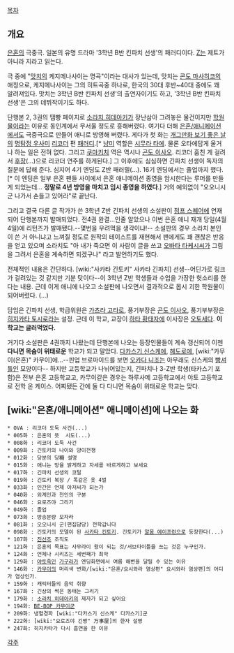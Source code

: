 [[목차]]

== 개요 ==
[[은혼]]의 극중극. 일본의 유명 드라마 '3학년 B반 킨파치 선생'의 패러디이다. [[Z]]는 제트가 아니라 지라고 읽는다.

극 중에 "[[맛치]]의 케지메나사이는 명곡"이라는 대사가 있는데, 맛치는 [[콘도 마사히코]]의 애칭으로, 케지메나사이는 그의 히트곡중 하나로, 한국의 30대 후반~40대 중에도 꽤 알려져있다. 맛치는 3학년 B반 킨파치 선생'의 출연자이기도 하고, '3학년 B반 킨파치 선생'은 그의 데뷔작이기도 하다. 


단행본 2, 3권의 땜빵 페이지로 [[소라치 히데아키]]가 장난삼아 그려놓은 물건이지만 [[학원물]]이라는 이유로 동인계에서 무서울 정도로 흥해버렸다. 여기다 더해 [[은혼/애니메이션]]에서도 극중극으로 만들어 애니로 방영해 버렸다. 게다가 첫 화는 [[개그만화 보기 좋은 날]]의 [[명탐정 우사미]] [[리코더]] 편 [[패러디]].[* [[냥미]] 역할은 [[시무라 타에]]. 물론 오타에답게 울거나 하는 일은 전혀 없다. 그리고 [[쿠마키치]] 역은 역시나 [[곤도 이사오]]. 리코더 훔친 게 걸려서 [[후장]](…)으로 리코더 연주를 하게된다.] 그 이후에도 심심하면 긴파치 선생이 독자의 질문에 답해 준다. 심지어 4기 엔딩도 Z반 패러렐(…). 16기 엔딩에서는 졸업까지 했다.[* 이 엔딩은 일부 은혼 팬들 사이에서 은혼 애니메이션 종영을 암시한다는 루머를 만들게 되었는데… '''정말로 4년 방영을 마치고 임시 종영을 하였다'''.] 거의 예외없이 "오오니시 군 나가서 손들고 있어라"로 끝난다.

그리고 결국 다른 글 작가가 쓴 3학년 Z반 긴파치 선생의 소설판이 [[점프 스퀘어]]에 연재되어 단행본까지 발매되었다. 전4권 완결…인줄 알았으나 이번 은혼 애니 재개 당일(4월 4일)에 리턴즈가 발매됐다.--몇번을 우려먹을 생각이냐!-- 소설판의 경우 소라치 본인이 쓴 거 아니냐고 느껴질 정도로 원작의 테이스트를 재현해서 팬에게도 꽤 괜찮은 반응을 얻고 있으며 소라치도 "아 내가 죽으면 이 사람이 글을 쓰고 [[오바타 타케시]]씨가 그림을 그려서 은혼을 계속하면 되겠구나" 라고 발언하기도 했다.

전체적인 내용은 간단하다. [wiki:"사카타 긴토키" 사카타 긴파치] 선생--어딘가로 링크가 걸려있는 것 같지만 기분 탓이다--이 3학년 Z반 학생들과 수업을 가장한 헛소리를 한다는 내용. 근데 이게 애니에 나오고 소설판에 나오면서 결과적으로 몹시 괴한 학원물이 되어버렸다. (…) 

담임은 긴파치 선생, 학급위원은 [[가츠라 고타로]], 풍기부장은 [[곤도 이사오]], 풍기부부장은 [[히지카타 토시로]]라는 설정. 근데 이 학교, 교장이 [[하타 황태자]]에 이사장은 [[오토세]]다. '''이 학교는 글러먹었다.'''
 
거기다 소설판은 4권까지 나왔는데 단행본에 나오는 등장인물들이 계속 갱신되어 이젠 '''다니면 목숨이 위태로운''' 학교가 되고 말았다. [[다카스기 신스케]]에, [[헤도로]]에, [wiki:"카무이(은혼)" 카무이]에…--핀업 브로마이드를 보면 [[오카다 니조]]는 아무래도 신스케의 [[빵셔틀]]인 모양이다-- 하지만 고등학교가 나뉘어있는지, 긴파치나 3-Z반 학생(타카스기 포함)은 전부 은혼 고등학교고, 카무이같은 경우는 하루사메 고등학교에서 야토 고등학교로 전학 온 케이스. 어찌됐든 간에 둘 다 다니면 목숨이 위태로운 학교는 맞다.


== [wiki:"은혼/애니메이션" 애니메이션]에 나오는 화 ==

 * OVA : 리코더 도둑 사건(...)
 * 005화 : 은혼의 뜻  시도(...)
 * 008화 : 리코더 도둑 사건
 * 009화 : 긴토키의 나이와 양이전쟁
 * 012화 : 당분의 당糖 설명
 * 015화 : 애니는 방을 밝게하고 자세를 바르게하고 보세요
 * 017화 : 긴파치 선생의 코털
 * 019화 : 긴토키 복장 / 똑같은 옷 4벌
 * 033화 : 인간은 언제 아저씨가 되는가
 * 040화 : 외계인과 천인의 구분
 * 046화 : 요로즈야 그리기
 * 049화 : 졸업
 * 073화 : 방송분량 모자라
 * 081화 : 오오니시 군(편집담당) 전학갑니다
 * 098화 : 긴토키의 모델이 된 [[사카타 킨토키]]. 긴토키가 [[알몸 에이프런]]으로 등장한다(...)
 * 107화 : [[진선조]] 조직도
 * 121화 : 은혼의 목표는 사무라이 왕이 되는 것/서브타이틀을 쓰는 것은 누구인가.
 * 124화 : 언제나 시리즈는 세번째가 최악
 * 129화 : [[야토족]]인 [[가구라]]가 엔딩화면에서 여름 해변을 달릴 수 있는 이유
 * 146화 : [[카무이]]의 머리색 변화/[wiki:"은혼/요시와라 염상편" 요시와라 염상편]의 어디가 염상인가.
 * 159화 : 캐릭터들의 음악 취향 
 * 167화 : 긴상의 썩은 동태눈 그리기
 * 179화 : [[소라치 히데아키]]의 제자가 되고 싶어요
 * 194화: [[BE-BOP 카무이군]]
 * 209화: 냉혈경파 [wiki:"다카스기 신스케" 다카스기]군
 * 222화: [wiki:"요로즈야 긴짱" 万事屋]의 한자 설명
 * 247화: 히지카타가 다시 흡연을 한 이유
[[각주]]
